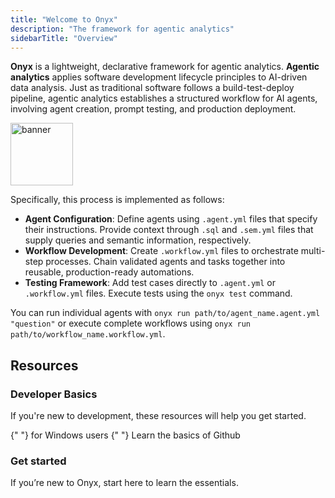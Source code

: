 ```yaml
---
title: "Welcome to Onyx"
description: "The framework for agentic analytics"
sidebarTitle: "Overview"
---
```


**Onyx** is a lightweight, declarative framework for agentic analytics.
**Agentic analytics** applies software development lifecycle principles to
AI-driven data analysis. Just as traditional software follows a
build-test-deploy pipeline, agentic analytics establishes a structured workflow
for AI agents, involving agent creation, prompt testing, and production
deployment.

<img
  class="rounded-md"
  height="100"
  noZoom
  src="/images/onyx-lifecycle.jpg"
  alt="banner"
/>

Specifically, this process is implemented as follows:

- **Agent Configuration**: Define agents using `.agent.yml` files that specify their instructions. Provide context through `.sql` and `.sem.yml` files that supply queries and semantic information, respectively.
- **Workflow Development**: Create `.workflow.yml` files to orchestrate multi-step processes. Chain validated agents and tasks together into reusable, production-ready automations.
- **Testing Framework**: Add test cases directly to `.agent.yml` or `.workflow.yml` files. Execute tests using the `onyx test` command.

You can run individual agents with `onyx run path/to/agent_name.agent.yml "question"` or execute complete workflows using `onyx run path/to/workflow_name.workflow.yml`.

## Resources

### Developer Basics

If you're new to development, these resources will help you get started.

<CardGroup cols={3}>
  <Card title="Workstation Setup" icon="laptop" href="/basics/workstation">
    {" "}
    for Windows users
  </Card>
  <Card title="CLI Commands" icon="terminal" href="/reference/cli-commands" />
  <Card title="CLI Shortcuts" icon="keyboard" href="/reference/cli-shortcuts" />
  <Card title="Github Basics" icon="github" href="/basics/github">
    {" "}
    Learn the basics of Github
  </Card>
</CardGroup>

### Get started

If you’re new to Onyx, start here to learn the essentials.

<CardGroup cols={3}>
  <Card title="Quickstart" icon="rocket" href="/quickstart" />
  <Card
    title="Basic Onyx commands"
    icon="command"
    href="/reference/onyx-commands"
  />
</CardGroup>
